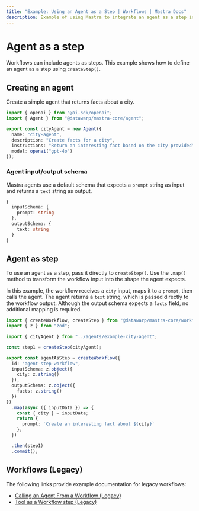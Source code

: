 ```yaml
---
title: "Example: Using an Agent as a Step | Workflows | Mastra Docs"
description: Example of using Mastra to integrate an agent as a step in a workflow.
---
```


# Agent as a step

Workflows can include agents as steps. This example shows how to define an agent as a step using `createStep()`.

## Creating an agent

Create a simple agent that returns facts about a city.

```typescript filename="src/mastra/agents/example-city-agent.ts" showLineNumbers copy
import { openai } from "@ai-sdk/openai";
import { Agent } from "@datawarp/mastra-core/agent";

export const cityAgent = new Agent({
  name: "city-agent",
  description: "Create facts for a city",
  instructions: "Return an interesting fact based on the city provided",
  model: openai("gpt-4o")
});
```

### Agent input/output schema

Mastra agents use a default schema that expects a `prompt` string as input and returns a `text` string as output.

```typescript
{
  inputSchema: {
    prompt: string
  },
  outputSchema: {
    text: string
  }
}
```

## Agent as step

To use an agent as a step, pass it directly to `createStep()`. Use the `.map()` method to transform the workflow input into the shape the agent expects.

In this example, the workflow receives a `city` input, maps it to a `prompt`, then calls the agent. The agent returns a `text` string, which is passed directly to the workflow output. Although the output schema expects a `facts` field, no additional mapping is required.

```typescript filename="src/mastra/workflows/example-agent-step.ts" showLineNumbers copy
import { createWorkflow, createStep } from "@datawarp/mastra-core/workflows";
import { z } from "zod";

import { cityAgent } from "../agents/example-city-agent";

const step1 = createStep(cityAgent);

export const agentAsStep = createWorkflow({
  id: "agent-step-workflow",
  inputSchema: z.object({
    city: z.string()
  }),
  outputSchema: z.object({
    facts: z.string()
  })
})
  .map(async ({ inputData }) => {
    const { city } = inputData;
    return {
      prompt: `Create an interesting fact about ${city}`
    };
  })

  .then(step1)
  .commit();
```

## Workflows (Legacy)

The following links provide example documentation for legacy workflows:

- [Calling an Agent From a Workflow (Legacy)](/examples/workflows_legacy/calling-agent)
- [Tool as a Workflow step (Legacy)](/examples/workflows_legacy/using-a-tool-as-a-step)
